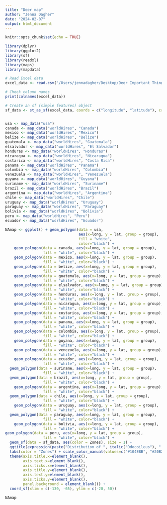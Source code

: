 ```yaml
---
title: "Deer map"
author: "Jenna Dagher"
date: "2024-02-07"
output: html_document
---
```


```r
knitr::opts_chunk$set(echo = TRUE)
```


```r
library(dplyr)
library(ggplot2)
library(sf)
library(readxl)
library(maps)
library(mapdata)

# Read Excel data
excel_data <- read.csv("/Users/jennadagher/Desktop/Deer Important Things/location.csv", header= TRUE)

# Check column names
print(colnames(excel_data))

# Create an sf (simple features) object
sf_data <- st_as_sf(excel_data, coords = c("longitude", "latitude"), crs = 4326)


usa <- map_data("usa")
canada <- map_data("worldHires", "Canada")
mexico <- map_data("worldHires", "Mexico")
belize <- map_data("worldHires", "Belize")
guatemala <- map_data("worldHires", "Guatemala")
elsalvador <- map_data("worldHires", "El Salvador")
honduras <- map_data("worldHires", "Honduras")
nicaragua <- map_data("worldHires", "Nicaragua")
costarica <- map_data("worldHires", "Costa Rica")
panama <- map_data("worldHires", "Panama")
colombia <- map_data("worldHires", "Colombia")
venezuela <- map_data("worldHires", "Venezuela")
guyana <- map_data("worldHires", "Guyana")
suriname <- map_data("worldHires", "Suriname")
brazil <- map_data("worldHires", "Brazil")
argentina <- map_data("worldHires", "Argentina")
chile <- map_data("worldHires", "Chile")
uruguay <- map_data("worldHires", "Uruguay")
paraguay <- map_data("worldHires", "Paraguay")
bolivia <- map_data("worldHires", "Bolivia")
peru <- map_data("worldHires", "Peru")
ecuador <- map_data("worldHires", "Ecuador")

NAmap <- ggplot() + geom_polygon(data = usa, 
                                 aes(x=long, y = lat, group = group), 
                                 fill = "white", 
                                 color="black") +
    geom_polygon(data = canada, aes(x=long, y = lat, group = group), 
                 fill = "white", color="black") + 
    geom_polygon(data = mexico, aes(x=long, y = lat, group = group), 
                 fill = "white", color="black") +
    geom_polygon(data = belize, aes(x=long, y = lat, group = group), 
                 fill = "white", color="black") + 
    geom_polygon(data = guatemala, aes(x=long, y = lat, group = group), 
                 fill = "white", color="black") +
    geom_polygon(data = elsalvador, aes(x=long, y = lat, group = group), 
                 fill = "white", color="black") + 
    geom_polygon(data = honduras, aes(x=long, y = lat, group = group), 
                 fill = "white", color="black") +
    geom_polygon(data = nicaragua, aes(x=long, y = lat, group = group), 
                 fill = "white", color="black") + 
    geom_polygon(data = costarica, aes(x=long, y = lat, group = group), 
                 fill = "white", color="black") +
    geom_polygon(data = panama, aes(x=long, y = lat, group = group), 
                 fill = "white", color="black") + 
    geom_polygon(data = colombia, aes(x=long, y = lat, group = group), 
                 fill = "white", color="black") +
    geom_polygon(data = guyana, aes(x=long, y = lat, group = group), 
                 fill = "white", color="black") + 
    geom_polygon(data = venezuela, aes(x=long, y = lat, group = group), 
                 fill = "white", color="black") +
    geom_polygon(data = ecuador, aes(x=long, y = lat, group = group), 
                 fill = "white", color="black") +
  geom_polygon(data = suriname, aes(x=long, y = lat, group = group), 
                 fill = "white", color="black") + 
  geom_polygon(data = brazil, aes(x=long, y = lat, group = group), 
                 fill = "white", color="black") + 
    geom_polygon(data = argentina, aes(x=long, y = lat, group = group), 
                 fill = "white", color="black") +
  geom_polygon(data = chile, aes(x=long, y = lat, group = group), 
                 fill = "white", color="black") + 
    geom_polygon(data = uruguay, aes(x=long, y = lat, group = group), 
                 fill = "white", color="black") +
  geom_polygon(data = paraguay, aes(x=long, y = lat, group = group), 
                 fill = "white", color="black") + 
    geom_polygon(data = bolivia, aes(x=long, y = lat, group = group), 
                 fill = "white", color="black") +
geom_polygon(data = peru, aes(x=long, y = lat, group = group), 
                 fill = "white", color="black") + 
  geom_sf(data = sf_data, aes(color = Zones), size = 1) +
  ggtitle(expression(paste("Distribution of ", italic("Odocoileus"), " Specimen"))) +
  labs(color = "Zones") + scale_color_manual(values=c("#104E8B", "#20B2AA", "#32CD32", "#D2B48C", "#FFA500", "#FF6347", "#FF4500" )) +
  theme(axis.title.x=element_blank(),
        axis.text.x=element_blank(),
        axis.ticks.x=element_blank(),
        axis.title.y=element_blank(),
        axis.text.y=element_blank(),
        axis.ticks.y=element_blank(),
        panel.background = element_blank()) +
  coord_sf(xlim = c(-130, -65), ylim = c(-20, 50))

NAmap

```

